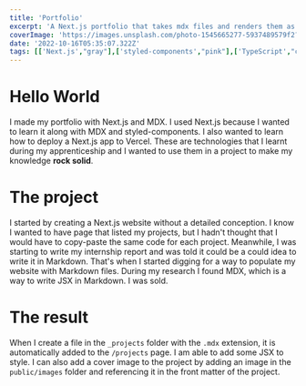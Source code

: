 ---
title: 'Portfolio'
excerpt: 'A Next.js portfolio that takes mdx files and renders them as blog posts.'
coverImage: 'https://images.unsplash.com/photo-1545665277-5937489579f2?ixlib=rb-1.2.1&ixid=MnwxMjA3fDB8MHxwaG90by1wYWdlfHx8fGVufDB8fHx8&auto=format&fit=crop&w=1470&q=80'
date: '2022-10-16T05:35:07.322Z'
tags: [['Next.js',"gray"],['styled-components',"pink"],['TypeScript',"cyan"]]
---

# Hello World

I made my portfolio with Next.js and MDX. I used Next.js because I wanted to learn it along with MDX and styled-components. I also wanted to learn how to deploy a Next.js app to Vercel.
These are technologies that I learnt during my apprenticeship and I wanted to use them in a project to make my knowledge **rock solid**.

# The project

I started by creating a Next.js website without a detailed conception. I know I wanted to have page that listed my projects,
but I hadn't thought that I would have to copy-paste the same code for each project. Meanwhile, I was starting to write
my internship report and was told it could be a could idea to write it in Markdown. That's when I started digging for a way to
populate my website with Markdown files. During my research I found MDX, which is a way to write JSX in Markdown. I was sold.

# The result

When I create a file in the `_projects` folder with the `.mdx` extension, it is automatically added to the `/projects` page.
I am able to add some JSX to style.
I can also add a cover image to the project by adding an image in the `public/images` folder and referencing it in the front matter of the project.
